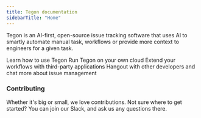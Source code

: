 ```yaml
---
title: Tegon documentation
sidebarTitle: "Home"
---
```


Tegon is an AI-first, open-source issue tracking software that uses AI to smartly automate manual task, workflows or provide more context to engineers for a given task.

<CardGroup cols={2}>
  <Card
    title="Getting started"
    icon="play"
    href="https://mintlify.com/docs/quickstart"
  >
    Learn how to use Tegon
  </Card>
  <Card
    title="Self-host"
    icon="file-check"
    href="https://mintlify.com/docs/development"
  >
    Run Tegon on your own cloud
  </Card>
    <Card
    title="Integrations"
    icon="grid-2"
    href="https://mintlify.com/docs/development"
  >
    Extend your workflows with third-party applications
  </Card>
    <Card
    title="Community"
    icon="slack"
    href="https://mintlify.com/docs/development"
  >
    Hangout with other developers and chat more about issue management
  </Card>
</CardGroup>

### Contributing
Whether it's big or small, we love contributions. Not sure where to get started? You can join our Slack, and ask us any questions there.

